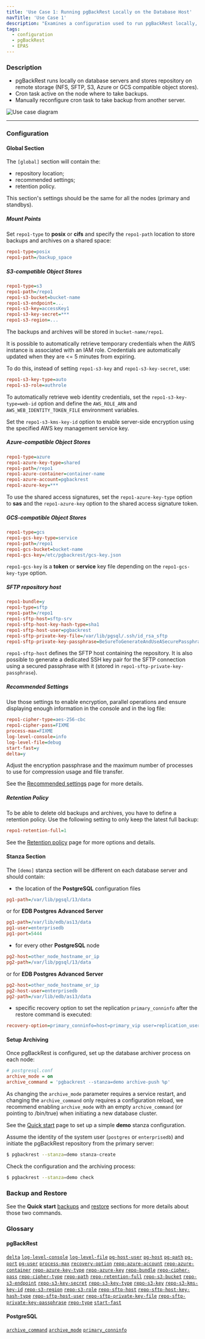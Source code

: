```yaml
---
title: 'Use Case 1: Running pgBackRest Locally on the Database Host'
navTitle: 'Use Case 1'
description: "Examines a configuration used to run pgBackRest locally, on the database host"
tags:
  - configuration
  - pgBackRest
  - EPAS
---
```


### Description

* pgBackRest runs locally on database servers and stores repository on remote storage (NFS, SFTP, S3, Azure or GCS compatible object stores).
* Cron task active on the node where to take backups.
* Manually reconfigure cron task to take backup from another server.

![Use case diagram](images/use_case_1-01.png)

---

### Configuration

#### Global Section

The `[global]` section will contain the:
* repository location;
* recommended settings;
* retention policy.

This section's settings should be the same for all the nodes (primary and standbys).

##### Mount Points

Set `repo1-type` to **posix** or **cifs** and specify the `repo1-path` location to store backups and archives on a shared space:

```ini
repo1-type=posix
repo1-path=/backup_space
```

##### S3-compatible Object Stores

```ini
repo1-type=s3
repo1-path=/repo1
repo1-s3-bucket=bucket-name
repo1-s3-endpoint=...
repo1-s3-key=accessKey1
repo1-s3-key-secret=***
repo1-s3-region=...
```

The backups and archives will be stored in `bucket-name/repo1`.

It is possible to automatically retrieve temporary credentials when the AWS instance is associated with an IAM role. Credentials are automatically updated when they are <= 5 minutes from expiring.

To do this, instead of setting `repo1-s3-key` and `repo1-s3-key-secret`, use:

```ini
repo1-s3-key-type=auto
repo1-s3-role=authrole
```

To automatically retrieve web identity credentials, set the `repo1-s3-key-type=web-id` option and define the `AWS_ROLE_ARN` and `AWS_WEB_IDENTITY_TOKEN_FILE` environment variables.

Set the `repo1-s3-kms-key-id` option to enable server-side encryption using the specified AWS key management service key.

##### Azure-compatible Object Stores

```ini
repo1-type=azure
repo1-azure-key-type=shared
repo1-path=/repo1
repo1-azure-container=container-name
repo1-azure-account=pgbackrest
repo1-azure-key=***
```

To use the shared access signatures, set the `repo1-azure-key-type` option to **sas** and the `repo1-azure-key` option to the shared access signature token.

##### GCS-compatible Object Stores

```ini
repo1-type=gcs
repo1-gcs-key-type=service
repo1-path=/repo1
repo1-gcs-bucket=bucket-name
repo1-gcs-key=/etc/pgbackrest/gcs-key.json
```

`repo1-gcs-key` is a **token** or **service** key file depending on the `repo1-gcs-key-type` option.

##### SFTP repository host

```ini
repo1-bundle=y
repo1-type=sftp
repo1-path=/repo1
repo1-sftp-host=sftp-srv
repo1-sftp-host-key-hash-type=sha1
repo1-sftp-host-user=pgbackrest
repo1-sftp-private-key-file=/var/lib/pgsql/.ssh/id_rsa_sftp
repo1-sftp-private-key-passphrase=BeSureToGenerateAndUseASecurePassphrase
```

`repo1-sftp-host` defines the SFTP host containing the repository. It is also possible to generate a dedicated SSH key pair for the SFTP connection using a secured passphrase with it (stored in `repo1-sftp-private-key-passphrase`).

##### Recommended Settings

Use those settings to enable encryption, parallel operations and ensure displaying enough information in the console and in the log file:

```ini
repo1-cipher-type=aes-256-cbc
repo1-cipher-pass=FIXME
process-max=FIXME
log-level-console=info
log-level-file=debug
start-fast=y
delta=y
```

Adjust the encryption passphrase and the maximum number of processes to use for compression usage and file transfer.

See the [Recommended settings](04-recommended_settings) page for more details.

##### Retention Policy

To be able to delete old backups and archives, you have to define a retention policy. Use the following setting to only keep the latest full backup:

```ini
repo1-retention-full=1
```

See the [Retention policy](05-retention_policy) page for more options and details.

#### Stanza Section

The `[demo]` stanza section will be different on each database server and should contain:

* the location of the **PostgreSQL** configuration files

```ini
pg1-path=/var/lib/pgsql/13/data
```

or for **EDB Postgres Advanced Server**

```ini
pg1-path=/var/lib/edb/as13/data
pg1-user=enterprisedb
pg1-port=5444
```

* for every other **PostgreSQL** node

```ini
pg2-host=other_node_hostname_or_ip
pg2-path=/var/lib/pgsql/13/data
```

or for **EDB Postgres Advanced Server**

```ini
pg2-host=other_node_hostname_or_ip
pg2-host-user=enterprisedb
pg2-path=/var/lib/edb/as13/data
```

* specific recovery option to set the replication `primary_conninfo` after the restore command is executed:

```ini
recovery-option=primary_conninfo=host=primary_vip user=replication_user ...
```

#### Setup Archiving

Once pgBackRest is configured, set up the database archiver process on each node:

```ini
# postgresql.conf
archive_mode = on
archive_command = 'pgbackrest --stanza=demo archive-push %p'
```

As changing the `archive_mode` parameter requires a service restart, and changing the `archive_command` only requires a configuration reload, we recommend enabling `archive_mode` with an empty `archive_command` (or pointing to /bin/true) when initiating a new database cluster.

See the [Quick start](03-quick_start) page to set up a simple **demo** stanza configuration.

Assume the identity of the system user (`postgres` or `enterprisedb`) and initiate the pgBackRest repository from the primary server:

```bash
$ pgbackrest --stanza=demo stanza-create
```

Check the configuration and the archiving process:

```bash
$ pgbackrest --stanza=demo check
```

### Backup and Restore

See the **Quick start** [backups](03-quick_start#backups) and [restore](03-quick_start#restore) sections for more details about those two commands.

### Glossary

#### pgBackRest

[`delta`](https://pgbackrest.org/configuration.html#section-general/option-delta)
[`log-level-console`](https://pgbackrest.org/configuration.html#section-log/option-log-level-console)
[`log-level-file`](https://pgbackrest.org/configuration.html#section-log/option-log-level-file)
[`pg-host-user`](https://pgbackrest.org/configuration.html#section-stanza/option-pg-host-user)
[`pg-host`](https://pgbackrest.org/configuration.html#section-stanza/option-pg-host)
[`pg-path`](https://pgbackrest.org/configuration.html#section-stanza/option-pg-path)
[`pg-port`](https://pgbackrest.org/configuration.html#section-stanza/option-pg-port)
[`pg-user`](https://pgbackrest.org/configuration.html#section-stanza/option-pg-user)
[`process-max`](https://pgbackrest.org/configuration.html#section-general/option-process-max)
[`recovery-option`](https://pgbackrest.org/configuration.html#section-restore/option-recovery-option)
[`repo-azure-account`](https://pgbackrest.org/configuration.html#section-repository/option-repo-azure-account)
[`repo-azure-container`](https://pgbackrest.org/configuration.html#section-repository/option-repo-azure-container)
[`repo-azure-key-type`](https://pgbackrest.org/configuration.html#section-repository/option-repo-azure-key-type)
[`repo-azure-key`](https://pgbackrest.org/configuration.html#section-repository/option-repo-azure-key)
[`repo-bundle`](https://pgbackrest.org/configuration.html#section-repository/option-repo-bundle)
[`repo-cipher-pass`](https://pgbackrest.org/configuration.html#section-repository/option-repo-cipher-pass)
[`repo-cipher-type`](https://pgbackrest.org/configuration.html#section-repository/option-repo-cipher-type)
[`repo-path`](https://pgbackrest.org/configuration.html#section-repository/option-repo-path)
[`repo-retention-full`](https://pgbackrest.org/configuration.html#section-repository/option-repo-retention-full)
[`repo-s3-bucket`](https://pgbackrest.org/configuration.html#section-repository/option-repo-s3-bucket)
[`repo-s3-endpoint`](https://pgbackrest.org/configuration.html#section-repository/option-repo-s3-endpoint)
[`repo-s3-key-secret`](https://pgbackrest.org/configuration.html#section-repository/option-repo-s3-key-secret)
[`repo-s3-key-type`](https://pgbackrest.org/configuration.html#section-repository/option-repo-s3-key-type)
[`repo-s3-key`](https://pgbackrest.org/configuration.html#section-repository/option-repo-s3-key)
[`repo-s3-kms-key-id`](https://pgbackrest.org/configuration.html#section-repository/option-repo-s3-kms-key-id)
[`repo-s3-region`](https://pgbackrest.org/configuration.html#section-repository/option-repo-s3-region)
[`repo-s3-role`](https://pgbackrest.org/configuration.html#section-repository/option-repo-s3-role)
[`repo-sftp-host`](https://pgbackrest.org/configuration.html#section-repository/option-repo-sftp-host)
[`repo-sftp-host-key-hash-type`](https://pgbackrest.org/configuration.html#section-repository/option-repo-sftp-host-key-hash-type)
[`repo-sftp-host-user`](https://pgbackrest.org/configuration.html#section-repository/option-repo-sftp-host-user)
[`repo-sftp-private-key-file`](https://pgbackrest.org/configuration.html#section-repository/option-repo-sftp-private-key-file)
[`repo-sftp-private-key-passphrase`](https://pgbackrest.org/configuration.html#section-repository/option-repo-sftp-private-key-passphrase)
[`repo-type`](https://pgbackrest.org/configuration.html#section-repository/option-repo-type)
[`start-fast`](https://pgbackrest.org/configuration.html#section-backup/option-start-fast)

#### PostgreSQL

[`archive_command`](https://www.postgresql.org/docs/current/runtime-config-wal.html#GUC-ARCHIVE-COMMAND)
[`archive_mode`](https://www.postgresql.org/docs/current/runtime-config-wal.html#GUC-ARCHIVE-MODE)
[`primary_conninfo`](https://www.postgresql.org/docs/current/runtime-config-replication.html#GUC-PRIMARY-CONNINFO)
